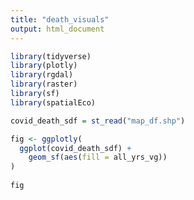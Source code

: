 ```yaml
---
title: "death_visuals"
output: html_document
---
```


```r
library(tidyverse)
library(plotly)
library(rgdal)
library(raster)
library(sf)
library(spatialEco)
```

```r
covid_death_sdf = st_read("map_df.shp")

fig <- ggplotly(
  ggplot(covid_death_sdf) +
    geom_sf(aes(fill = all_yrs_vg))
)
  
fig

```

